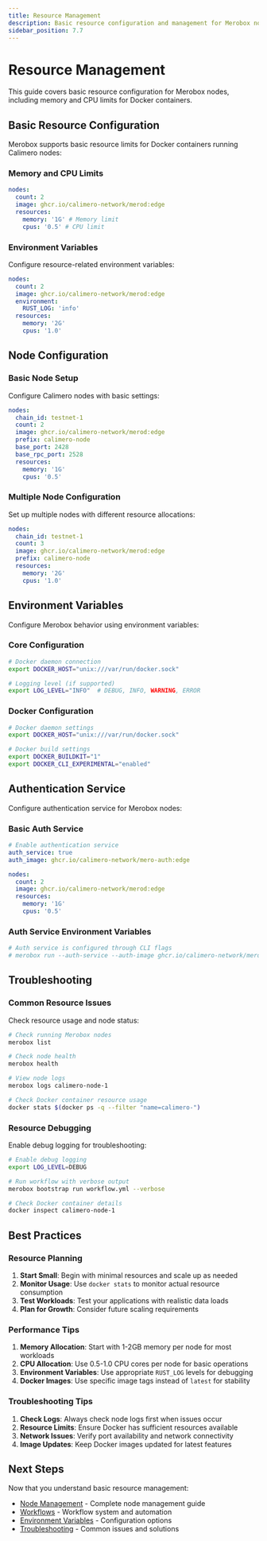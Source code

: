 ```yaml
---
title: Resource Management
description: Basic resource configuration and management for Merobox nodes.
sidebar_position: 7.7
---
```


# Resource Management

This guide covers basic resource configuration for Merobox nodes, including
memory and CPU limits for Docker containers.

## Basic Resource Configuration

Merobox supports basic resource limits for Docker containers running Calimero
nodes:

### Memory and CPU Limits

```yaml
nodes:
  count: 2
  image: ghcr.io/calimero-network/merod:edge
  resources:
    memory: '1G' # Memory limit
    cpus: '0.5' # CPU limit
```

### Environment Variables

Configure resource-related environment variables:

```yaml
nodes:
  count: 2
  image: ghcr.io/calimero-network/merod:edge
  environment:
    RUST_LOG: 'info'
  resources:
    memory: '2G'
    cpus: '1.0'
```

## Node Configuration

### Basic Node Setup

Configure Calimero nodes with basic settings:

```yaml
nodes:
  chain_id: testnet-1
  count: 2
  image: ghcr.io/calimero-network/merod:edge
  prefix: calimero-node
  base_port: 2428
  base_rpc_port: 2528
  resources:
    memory: '1G'
    cpus: '0.5'
```

### Multiple Node Configuration

Set up multiple nodes with different resource allocations:

```yaml
nodes:
  chain_id: testnet-1
  count: 3
  image: ghcr.io/calimero-network/merod:edge
  prefix: calimero-node
  resources:
    memory: '2G'
    cpus: '1.0'
```

## Environment Variables

Configure Merobox behavior using environment variables:

### Core Configuration

```bash
# Docker daemon connection
export DOCKER_HOST="unix:///var/run/docker.sock"

# Logging level (if supported)
export LOG_LEVEL="INFO"  # DEBUG, INFO, WARNING, ERROR
```

### Docker Configuration

```bash
# Docker daemon settings
export DOCKER_HOST="unix:///var/run/docker.sock"

# Docker build settings
export DOCKER_BUILDKIT="1"
export DOCKER_CLI_EXPERIMENTAL="enabled"
```

## Authentication Service

Configure authentication service for Merobox nodes:

### Basic Auth Service

```yaml
# Enable authentication service
auth_service: true
auth_image: ghcr.io/calimero-network/mero-auth:edge

nodes:
  count: 2
  image: ghcr.io/calimero-network/merod:edge
  resources:
    memory: '1G'
    cpus: '0.5'
```

### Auth Service Environment Variables

```bash
# Auth service is configured through CLI flags
# merobox run --auth-service --auth-image ghcr.io/calimero-network/mero-auth:edge
```

## Troubleshooting

### Common Resource Issues

Check resource usage and node status:

```bash
# Check running Merobox nodes
merobox list

# Check node health
merobox health

# View node logs
merobox logs calimero-node-1

# Check Docker container resource usage
docker stats $(docker ps -q --filter "name=calimero-")
```

### Resource Debugging

Enable debug logging for troubleshooting:

```bash
# Enable debug logging
export LOG_LEVEL=DEBUG

# Run workflow with verbose output
merobox bootstrap run workflow.yml --verbose

# Check Docker container details
docker inspect calimero-node-1
```

## Best Practices

### Resource Planning

1. **Start Small**: Begin with minimal resources and scale up as needed
2. **Monitor Usage**: Use `docker stats` to monitor actual resource consumption
3. **Test Workloads**: Test your applications with realistic data loads
4. **Plan for Growth**: Consider future scaling requirements

### Performance Tips

1. **Memory Allocation**: Start with 1-2GB memory per node for most workloads
2. **CPU Allocation**: Use 0.5-1.0 CPU cores per node for basic operations
3. **Environment Variables**: Use appropriate `RUST_LOG` levels for debugging
4. **Docker Images**: Use specific image tags instead of `latest` for stability

### Troubleshooting Tips

1. **Check Logs**: Always check node logs first when issues occur
2. **Resource Limits**: Ensure Docker has sufficient resources available
3. **Network Issues**: Verify port availability and network connectivity
4. **Image Updates**: Keep Docker images updated for latest features

## Next Steps

Now that you understand basic resource management:

- [Node Management](./node-management) - Complete node management guide
- [Workflows](./workflows) - Workflow system and automation
- [Environment Variables](./environment-variables) - Configuration options
- [Troubleshooting](./troubleshooting) - Common issues and solutions
